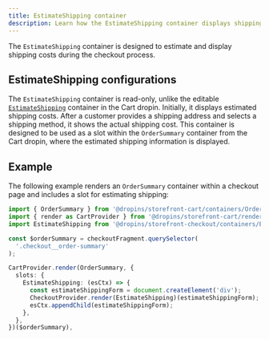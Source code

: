 ```yaml
---
title: EstimateShipping container
description: Learn how the EstimateShipping container displays shipping costs during checkout.
---
```



The `EstimateShipping` container is designed to estimate and display shipping costs during the checkout process.

## EstimateShipping configurations

The `EstimateShipping` container is read-only, unlike the editable [`EstimateShipping`](/dropins/cart/cart-slots/#estimateshipping) container in the Cart dropin. Initially, it displays estimated shipping costs. After a customer provides a shipping address and selects a shipping method, it shows the actual shipping cost. This container is designed to be used as a slot within the `OrderSummary` container from the Cart dropin, where the estimated shipping information is displayed.

## Example

The following example renders an `OrderSummary` container within a checkout page and includes a slot for estimating shipping:

```ts
import { OrderSummary } from '@dropins/storefront-cart/containers/OrderSummary.js';
import { render as CartProvider } from '@dropins/storefront-cart/render.js';
import EstimateShipping from '@dropins/storefront-checkout/containers/EstimateShipping.js';

const $orderSummary = checkoutFragment.querySelector(
  '.checkout__order-summary'
);

CartProvider.render(OrderSummary, {
  slots: {
    EstimateShipping: (esCtx) => {
      const estimateShippingForm = document.createElement('div');
      CheckoutProvider.render(EstimateShipping)(estimateShippingForm);
      esCtx.appendChild(estimateShippingForm);
    },
  },
})($orderSummary),
```